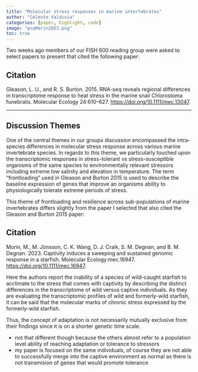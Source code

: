 ```yaml
---
title: "Molecular stress responses in marine intertebrates"
author: "Celeste Valdivia"
categories: [paper, highlight, code]
image: "pcaMorin2023.png"
toc: true
---
```


Two weeks ago members of our FISH 600 reading group were asked to select papers to present that cited the following paper:

::: callout-note
## Citation

Gleason, L. U., and R. S. Burton. 2015. RNA-seq reveals regional differences in transcriptome response to heat stress in the marine snail Chlorostoma funebralis. Molecular Ecology 24:610–627.
 <https://doi.org/10.1111/mec.13047>.
:::

------------------------------------------------------------------------

## Discussion Themes 

One of the central themes in our groups discussion encompassed the intra-species differences in molecular stress response across various marine invertebrate species. In regards to this theme, we particularly touched upon the transcriptomic responses in stress-tolerant vs stress-susceptible organisms of the same species to environmentally relevant stressors including extreme low salinity and elevation in temperature. The term "frontloading" used in Gleason and Burton 2015 is used to describe the baseline expression of genes that improve an organisms ability to physiologically tolerate extreme periods of stress.

This theme of frontloading and resilience across sub-populations of marine invertebrates differs slightly from the paper I selected that also cited the Gleason and Burton 2015 paper:

::: callout-note
## Citation
Morin, M., M. Jönsson, C. K. Wang, D. J. Craik, S. M. Degnan, and B. M. Degnan. 2023. Captivity induces a sweeping and sustained genomic response in a starfish. Molecular Ecology:mec.16947.
  <https://doi.org/10.1111/mec.16947>.
:::

Here the authors report the inability of a species of wild-caught starfish to acclimate to the stress that comes with captivity by describing the distinct differences in the transcriptome of wild versus captive individuals. As they are evaluating the transcriptomic profiles of wild and formerly-wild starfish, it can be said that the molecular marks of chronic stress expressed by the formerly-wild starfish.

Thus, the concept of adaptation is not necessarily mutually exclusive from their findings since it is on a shorter genetic time scale.

- not that different though because the others almost refer to a population level ability of reaching adaptation or tolerance to stressors
- my paper is focused on the same individuals, of course they are not able to successfully merge into the captive environment as normal as there is not transmision of genes that would promote tolerance 









